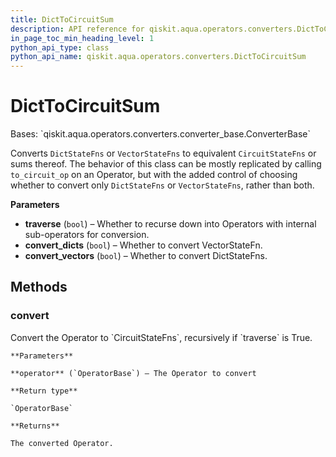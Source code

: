 ```yaml
---
title: DictToCircuitSum
description: API reference for qiskit.aqua.operators.converters.DictToCircuitSum
in_page_toc_min_heading_level: 1
python_api_type: class
python_api_name: qiskit.aqua.operators.converters.DictToCircuitSum
---
```


# DictToCircuitSum

<Class id="qiskit.aqua.operators.converters.DictToCircuitSum" isDedicatedPage={true} github="https://github.com/qiskit-community/qiskit-aqua/tree/stable/0.9/qiskit/aqua/operators/converters/dict_to_circuit_sum.py" signature="DictToCircuitSum(traverse=True, convert_dicts=True, convert_vectors=True)">
  Bases: `qiskit.aqua.operators.converters.converter_base.ConverterBase`

  Converts `DictStateFns` or `VectorStateFns` to equivalent `CircuitStateFns` or sums thereof. The behavior of this class can be mostly replicated by calling `to_circuit_op` on an Operator, but with the added control of choosing whether to convert only `DictStateFns` or `VectorStateFns`, rather than both.

  **Parameters**

  *   **traverse** (`bool`) – Whether to recurse down into Operators with internal sub-operators for conversion.
  *   **convert\_dicts** (`bool`) – Whether to convert VectorStateFn.
  *   **convert\_vectors** (`bool`) – Whether to convert DictStateFns.

  ## Methods

  ### convert

  <Function id="qiskit.aqua.operators.converters.DictToCircuitSum.convert" name="convert" signature="DictToCircuitSum.convert(operator)">
    Convert the Operator to `CircuitStateFns`, recursively if `traverse` is True.

    **Parameters**

    **operator** (`OperatorBase`) – The Operator to convert

    **Return type**

    `OperatorBase`

    **Returns**

    The converted Operator.
  </Function>
</Class>

